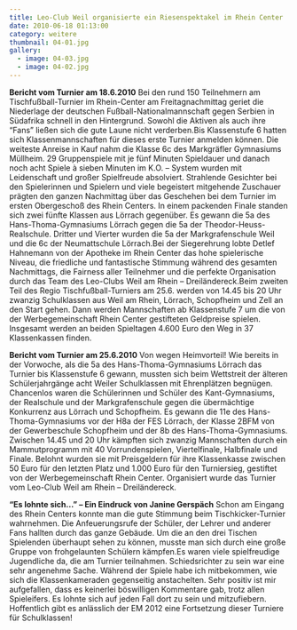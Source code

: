 ```yaml
---
title: Leo-Club Weil organisierte ein Riesenspektakel im Rhein Center
date: 2010-06-18 01:13:00
category: weitere
thumbnail: 04-01.jpg
gallery:
  - image: 04-03.jpg
  - image: 04-02.jpg
---
```


**Bericht vom Turnier am 18.6.2010**
Bei den rund 150 Teilnehmern am Tischfußball-Turnier im Rhein-Center am Freitagnachmittag geriet die Niederlage der deutschen Fußball-Nationalmannschaft gegen Serbien in Südafrika schnell in den Hintergrund. Sowohl die Aktiven als auch ihre “Fans” ließen sich die gute Laune nicht verderben.Bis Klassenstufe 6 hatten sich Klassenmannschaften für dieses erste Turnier anmelden können. Die weiteste Anreise in Kauf nahm die Klasse 6c des Markgräfler Gymnasiums Müllheim. 29 Gruppenspiele mit je fünf Minuten Spieldauer und danach noch acht Spiele à sieben Minuten im K.O. – System wurden mit Leidenschaft und großer Spielfreude absolviert. Strahlende Gesichter bei den Spielerinnen und Spielern und viele begeistert mitgehende Zuschauer prägten den ganzen Nachmittag über das Geschehen bei dem Turnier im ersten Obergeschoß des Rhein Centers.
In einem packenden Finale standen sich zwei fünfte Klassen aus Lörrach gegenüber. Es gewann die 5a des Hans-Thoma-Gymnasiums Lörrach gegen die 5a der Theodor-Heuss-Realschule. Dritter und Vierter wurden die 5a der Markgrafenschule Weil und die 6c der Neumattschule Lörrach.Bei der Siegerehrung lobte Detlef Hahnemann von der Apotheke im Rhein Center das hohe spielerische Niveau, die friedliche und fantastische Stimmung während des gesamten Nachmittags, die Fairness aller Teilnehmer und die perfekte Organisation durch das Team des Leo-Clubs Weil am Rhein – Dreiländereck.Beim zweiten Teil des Regio Tischfußball-Turniers am 25.6. werden von 14.45 bis 20 Uhr zwanzig Schulklassen aus Weil am Rhein, Lörrach, Schopfheim und Zell an den Start gehen. Dann werden Mannschaften ab Klassenstufe 7 um die von der Werbegemeinschaft Rhein Center gestifteten Geldpreise spielen. Insgesamt werden an beiden Spieltagen 4.600 Euro den Weg in 37 Klassenkassen finden.

**Bericht vom Turnier am 25.6.2010**
Von wegen Heimvorteil! Wie bereits in der Vorwoche, als die 5a des Hans-Thoma-Gymnasiums Lörrach das Turnier bis Klassenstufe 6 gewann, mussten sich beim Wettstreit der älteren Schülerjahrgänge acht Weiler Schulklassen mit Ehrenplätzen begnügen. Chancenlos waren die Schülerinnen und Schüler des Kant-Gymnasiums, der Realschule und der Markgrafenschule gegen die übermächtige Konkurrenz aus Lörrach und Schopfheim. Es gewann die 11e des Hans-Thoma-Gymnasiums vor der H8a der FES Lörrach, der Klasse 2BFM von der Gewerbeschule Schopfheim und der 8b des Hans-Thoma-Gymnasiums.
Zwischen 14.45 und 20 Uhr kämpften sich zwanzig Mannschaften durch ein Mammutprogramm mit 40 Vorrundenspielen, Viertelfinale, Halbfinale und Finale. Belohnt wurden sie mit Preisgeldern für ihre Klassenkasse zwischen 50 Euro für den letzten Platz und 1.000 Euro für den Turniersieg, gestiftet von der Werbegemeinschaft Rhein Center. Organisiert wurde das Turnier vom Leo-Club Weil am Rhein – Dreiländereck.

**“Es lohnte sich…” – Ein Eindruck von Janine Gerspäch**
Schon am Eingang des Rhein Centers konnte man die gute Stimmung beim Tischkicker-Turnier wahrnehmen. Die Anfeuerungsrufe der Schüler, der Lehrer und anderer Fans hallten durch das ganze Gebäude. Um die an den drei Tischen Spielenden überhaupt sehen zu können, musste man sich durch eine große Gruppe von frohgelaunten Schülern kämpfen.Es waren viele spielfreudige Jugendliche da, die am Turnier teilnahmen. Schiedsrichter zu sein war eine sehr angenehme Sache. Während der Spiele habe ich mitbekommen, wie sich die Klassenkameraden gegenseitig anstachelten. Sehr positiv ist mir aufgefallen, dass es keinerlei böswilligen Kommentare gab, trotz allen Spieleifers. Es lohnte sich auf jeden Fall dort zu sein und mitzufiebern. Hoffentlich gibt es anlässlich der EM 2012 eine Fortsetzung dieser Turniere für Schulklassen!
